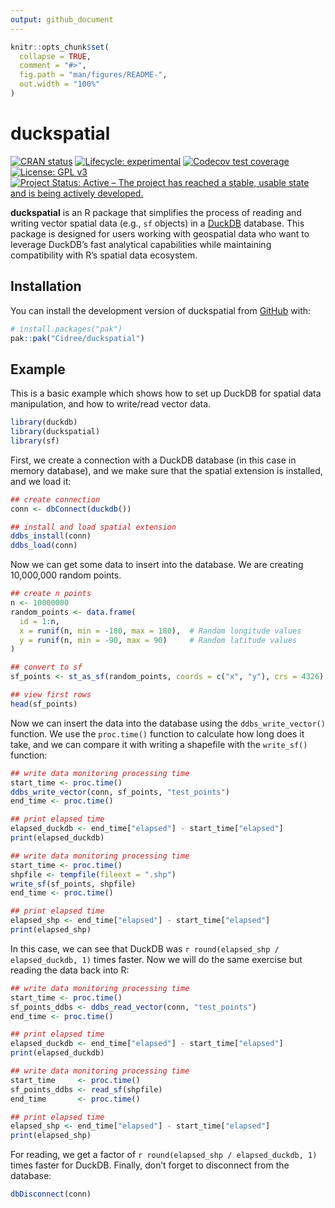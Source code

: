 ```yaml
---
output: github_document
---
```


<!-- README.md is generated from README.Rmd. Please edit that file -->

```r
knitr::opts_chunk$set(
  collapse = TRUE,
  comment = "#>",
  fig.path = "man/figures/README-",
  out.width = "100%"
)
```

# duckspatial

<!-- badges: start -->
[![CRAN status](https://www.r-pkg.org/badges/version/duckspatial)](https://CRAN.R-project.org/package=duckspatial)
[![Lifecycle: experimental](https://img.shields.io/badge/lifecycle-experimental-orange.svg)](https://lifecycle.r-lib.org/articles/stages.html#experimental)
[![Codecov test coverage](https://codecov.io/gh/Cidree/duckspatial/graph/badge.svg)](https://app.codecov.io/gh/Cidree/duckspatial)
[![License: GPL v3](https://img.shields.io/badge/License-GPLv3-blue.svg)](https://www.gnu.org/licenses/gpl-3.0)
[![Project Status: Active – The project has reached a stable, usable state and is being actively developed.](https://www.repostatus.org/badges/latest/active.svg)](https://www.repostatus.org/#active)
<!-- badges: end -->

**duckspatial** is an R package that simplifies the process of reading and writing vector spatial data (e.g., `sf` objects) in a [DuckDB](https://duckdb.org/) database. This package is designed for users working with geospatial data who want to leverage DuckDB’s fast analytical capabilities while maintaining compatibility with R’s spatial data ecosystem.

## Installation

You can install the development version of duckspatial from [GitHub](https://github.com/) with:

``` r
# install.packages("pak")
pak::pak("Cidree/duckspatial")
```

## Example

This is a basic example which shows how to set up DuckDB for spatial data manipulation, and how to write/read vector data.

```r
library(duckdb)
library(duckspatial)
library(sf)
```


First, we create a connection with a DuckDB database (in this case in memory database), and we make sure that the spatial extension is installed, and we load it:

```r
## create connection
conn <- dbConnect(duckdb())

## install and load spatial extension
ddbs_install(conn)
ddbs_load(conn)
```

Now we can get some data to insert into the database. We are creating 10,000,000 random points.

```r
## create n points
n <- 10000000
random_points <- data.frame(
  id = 1:n,
  x = runif(n, min = -180, max = 180),  # Random longitude values
  y = runif(n, min = -90, max = 90)     # Random latitude values
)

## convert to sf
sf_points <- st_as_sf(random_points, coords = c("x", "y"), crs = 4326)

## view first rows
head(sf_points)
```

Now we can insert the data into the database using the `ddbs_write_vector()` function. We use the `proc.time()` function to calculate how long does it take, and we can compare it with writing a shapefile with the `write_sf()` function:

```r
## write data monitoring processing time
start_time <- proc.time()
ddbs_write_vector(conn, sf_points, "test_points")
end_time <- proc.time()

## print elapsed time
elapsed_duckdb <- end_time["elapsed"] - start_time["elapsed"]
print(elapsed_duckdb)
```

```r
## write data monitoring processing time
start_time <- proc.time()
shpfile <- tempfile(fileext = ".shp")
write_sf(sf_points, shpfile)
end_time <- proc.time()

## print elapsed time
elapsed_shp <- end_time["elapsed"] - start_time["elapsed"]
print(elapsed_shp)
```

In this case, we can see that DuckDB was `r round(elapsed_shp / elapsed_duckdb, 1)` times faster. Now we will do the same exercise but reading the data back into R:

```r
## write data monitoring processing time
start_time <- proc.time()
sf_points_ddbs <- ddbs_read_vector(conn, "test_points")
end_time <- proc.time()

## print elapsed time
elapsed_duckdb <- end_time["elapsed"] - start_time["elapsed"]
print(elapsed_duckdb)
```

```r
## write data monitoring processing time
start_time     <- proc.time()
sf_points_ddbs <- read_sf(shpfile)
end_time       <- proc.time()

## print elapsed time
elapsed_shp <- end_time["elapsed"] - start_time["elapsed"]
print(elapsed_shp)
```


For reading, we get a factor of `r round(elapsed_shp / elapsed_duckdb, 1)` times faster for DuckDB. Finally, don't forget to disconnect from the database:

```r
dbDisconnect(conn)
```

